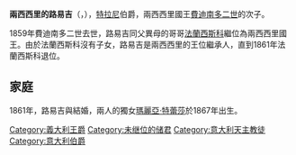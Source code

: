 {{Multiple issues|
{{Expand language|1=en|time=2020-10-16T02:28:40+00:00}}
{{Unreferenced|time=2020-10-16T02:28:40+00:00}}
}}
{{Infobox royalty
| name        = 兩西西里的路易吉
| title       = 特拉尼伯爵
| image       = Prince Louis of the Two Sicilies, Count of Trani circa 1870 (anonymous photographer).jpg
| image_size  = 200px
| birth_date  = {{birth date|1838|08|01|df=y}}
| birth_place = [[那不勒斯|那不勒斯]]
| death_date  = {{death date and age|1886|06|08|1838|08|01|df=y}}
| death_place = [[巴黎|巴黎]]
| house       = [[波旁-兩西西里王朝|波旁-兩西西里王朝]]
| father      = [[費迪南多二世_(兩西西里)|費迪南多二世]]
| mother      = [[奧地利的瑪麗亞·特蕾莎_(1816-1867)|奧地利的瑪麗亞·特蕾莎]]
| religion    = [[羅馬天主教|羅馬天主教]]
}}
'''兩西西里的路易吉'''（{{lang-it|Luigi di Borbone-Due Sicilie}}，{{bd|1838年|8月1日|1886年|6月8日}}），[[特拉尼|特拉尼]]伯爵，兩西西里國王[[費迪南多二世_(兩西西里)|費迪南多二世]]的次子。

1859年費迪南多二世去世，路易吉同父異母的哥哥[[弗朗切斯科二世_(兩西西里)|法蘭西斯科]]繼位為兩西西里國王。由於法蘭西斯科沒有子女，路易吉是兩西西里的王位繼承人，直到1861年法蘭西斯科退位。

== 家庭 ==
1861年，路易吉與{{le|巴伐利亞的瑪蒂爾德|Duchess Mathilde Ludovika in Bavaria}}結婚，兩人的獨女[[瑪麗亞·特蕾莎_(波旁-兩西西里)|瑪麗亞·特蕾莎]]於1867年出生。

[[Category:義大利王爵|Category:義大利王爵]]
[[Category:未继位的储君|Category:未继位的储君]]
[[Category:意大利天主教徒|Category:意大利天主教徒]]
[[Category:意大利伯爵|Category:意大利伯爵]]
